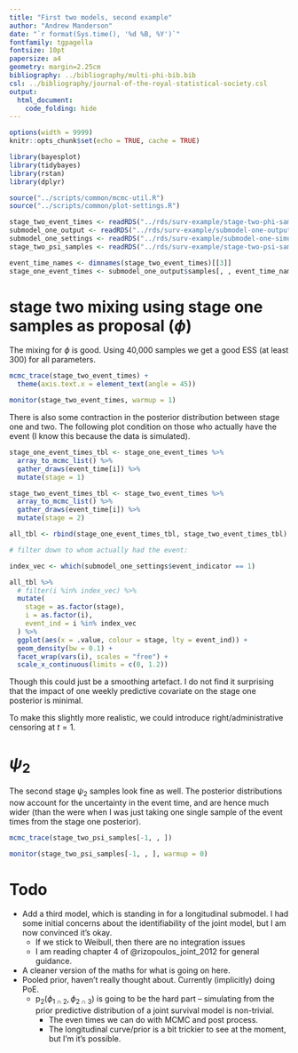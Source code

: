 ```yaml
---
title: "First two models, second example"
author: "Andrew Manderson"
date: "`r format(Sys.time(), '%d %B, %Y')`"
fontfamily: tgpagella
fontsize: 10pt
papersize: a4
geometry: margin=2.25cm
bibliography: ../bibliography/multi-phi-bib.bib
csl: ../bibliography/journal-of-the-royal-statistical-society.csl
output: 
  html_document:
    code_folding: hide
---
```


```r
options(width = 9999)
knitr::opts_chunk$set(echo = TRUE, cache = TRUE)
```

```r
library(bayesplot)
library(tidybayes)
library(rstan)
library(dplyr)

source("../scripts/common/mcmc-util.R")
source("../scripts/common/plot-settings.R")

stage_two_event_times <- readRDS("../rds/surv-example/stage-two-phi-samples.rds")
submodel_one_output <- readRDS("../rds/surv-example/submodel-one-output.rds")
submodel_one_settings <- readRDS("../rds/surv-example/submodel-one-simulation-settings.rds")
stage_two_psi_samples <- readRDS("../rds/surv-example/stage-two-psi-samples.rds")

event_time_names <- dimnames(stage_two_event_times)[[3]]
stage_one_event_times <- submodel_one_output$samples[, , event_time_names]
```

# stage two mixing using stage one samples as proposal ($\phi$)

The mixing for $\phi$ is good. Using 40,000 samples we get a good ESS (at least 300) for all parameters.

```r
mcmc_trace(stage_two_event_times) +
  theme(axis.text.x = element_text(angle = 45))
```

```r
monitor(stage_two_event_times, warmup = 1)
```

There is also some contraction in the posterior distribution between stage one and two. The following plot condition on those who actually have the event (I know this because the data is simulated).

```r
stage_one_event_times_tbl <- stage_one_event_times %>% 
  array_to_mcmc_list() %>% 
  gather_draws(event_time[i]) %>% 
  mutate(stage = 1)

stage_two_event_times_tbl <- stage_two_event_times %>% 
  array_to_mcmc_list() %>% 
  gather_draws(event_time[i]) %>% 
  mutate(stage = 2) 

all_tbl <- rbind(stage_one_event_times_tbl, stage_two_event_times_tbl)  

# filter down to whom actually had the event:

index_vec <- which(submodel_one_settings$event_indicator == 1)

all_tbl %>% 
  # filter(i %in% index_vec) %>% 
  mutate(
    stage = as.factor(stage),
    i = as.factor(i),
    event_ind = i %in% index_vec
  ) %>% 
  ggplot(aes(x = .value, colour = stage, lty = event_ind)) +
  geom_density(bw = 0.1) +
  facet_wrap(vars(i), scales = "free") +
  scale_x_continuous(limits = c(0, 1.2))
```

Though this could just be a smoothing artefact. I do not find it surprising that the impact of one weekly predictive covariate on the stage one posterior is minimal.

To make this slightly more realistic, we could introduce right/administrative censoring at $t = 1$.

# $\psi_{2}$

The second stage $\psi_{2}$ samples look fine as well. The posterior distributions now account for the uncertainty in the event time, and are hence much wider (than the were when I was just taking one single sample of the event times from the stage one posterior).

```r
mcmc_trace(stage_two_psi_samples[-1, , ])
```

```r
monitor(stage_two_psi_samples[-1, , ], warmup = 0)
```

# Todo


- Add a third model, which is standing in for a longitudinal submodel. I had some initial concerns about the identifiability of the joint model, but I am now convinced it's okay.
    - If we stick to Weibull, then there are no integration issues
    - I am reading chapter 4 of @rizopoulos_joint_2012 for general guidance.
- A cleaner version of the maths for what is going on here.    
- Pooled prior, haven't really thought about. Currently (implicitly) doing PoE.
    - $\text{p}_{2}(\phi_{1 \cap 2}, \phi_{2 \cap 3})$ is going to be the hard part -- simulating from the prior predictive distribution of a joint survival model is non-trivial.
        - The even times we can do with MCMC and post process.
        - The longitudinal curve/prior is a bit trickier to see at the moment, but I'm it's possible.